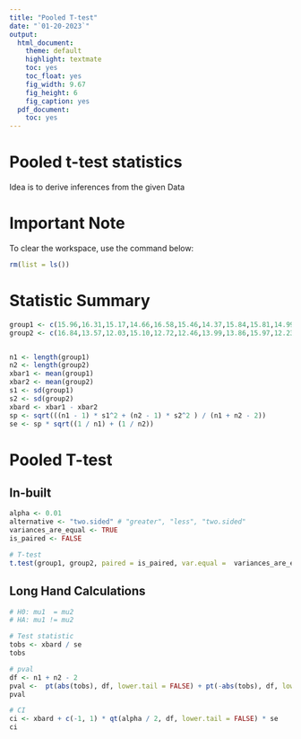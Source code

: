```yaml
---
title: "Pooled T-test"
date: "`01-20-2023`"
output:
  html_document:
    theme: default
    highlight: textmate
    toc: yes
    toc_float: yes
    fig_width: 9.67
    fig_height: 6
    fig_caption: yes
  pdf_document:
    toc: yes
---
```


# Pooled t-test statistics
Idea is to derive inferences from the given Data

# Important Note
To clear the workspace, use the command below:
```r
rm(list = ls())
```

# Statistic Summary
```r
group1 <- c(15.96,16.31,15.17,14.66,16.58,15.46,14.37,15.84,15.81,14.99,14.08,13.38,17.84)
group2 <- c(16.84,13.57,12.03,15.10,12.72,12.46,13.99,13.86,15.97,12.23,12.97,16.48,14.25)


n1 <- length(group1)
n2 <- length(group2)
xbar1 <- mean(group1)
xbar2 <- mean(group2)
s1 <- sd(group1)
s2 <- sd(group2)
xbard <- xbar1 - xbar2
sp <- sqrt(((n1 - 1) * s1^2 + (n2 - 1) * s2^2 ) / (n1 + n2 - 2))
se <- sp * sqrt((1 / n1) + (1 / n2))
```

# Pooled T-test

## In-built 
```r
alpha <- 0.01
alternative <- "two.sided" # "greater", "less", "two.sided"
variances_are_equal <- TRUE
is_paired <- FALSE

# T-test
t.test(group1, group2, paired = is_paired, var.equal =  variances_are_equal, alternative = alternative, conf.level = 1 - alpha)
```

## Long Hand Calculations
```r
# H0: mu1  = mu2
# HA: mu1 != mu2

# Test statistic
tobs <- xbard / se
tobs

# pval
df <- n1 + n2 - 2
pval <-  pt(abs(tobs), df, lower.tail = FALSE) + pt(-abs(tobs), df, lower.tail = TRUE)
pval

# CI
ci <- xbard + c(-1, 1) * qt(alpha / 2, df, lower.tail = FALSE) * se
ci
```